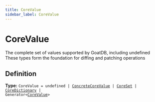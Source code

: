 ```yaml
---
title: CoreValue
sidebar_label: CoreValue
---
```


# CoreValue

The complete set of values supported by GoatDB, including undefined
These types form the foundation for diffing and patching operations

## Definition

**Type:** <code>CoreValue = undefined | [ConcreteCoreValue](/docs/api/types/concretecorevalue) | [CoreSet](/docs/api/types/coreset) | [CoreDictionary](/docs/api/types/coredictionary) | Generator&lt;[CoreValue](/docs/api/types/corevalue)&gt;</code>


